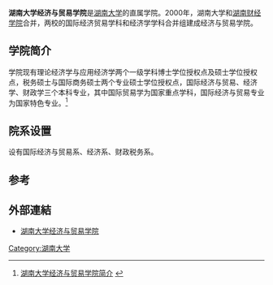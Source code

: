 {{Infobox University Department
 |名称              = 湖南大学经济与贸易学院
 |其他名称        = School of Economics & Trade, Hunan University
 |徽标              =
 |徽标说明        =
 |隶属              =[[湖南大学|湖南大学]]
 |建立时间        =1926年
 |关闭时间        =
 |类型              =
 |下属              =三个本科专业<br/>两个一级学科博士学位授权点及硕士学位授权点<br/>两个专业硕士学位授权点
 |主管官员        =
 |主席              =
 |党委书记        =
 |院长              = [[张亚斌|张亚斌]]
 |系主任           =
 |所长              =
 |部长              =
 |主任              =
 |头衔              =
 |头衔人名        =
 |教师              = 90人<br/>教授29人，副教授29人，讲师32人
 |员工              =
 |学生              =2000人<sub>2012</sub>
 |本科生           =1300人
 |研究生           =550人
 |博士生           =150人
 |其他学生        =
 |地址              = {{CHN}}[[湖南省|湖南省]][[长沙市|长沙市]][[岳麓山|岳麓山]]
 |国家              =
 |省                 =
 |市                 =
 |坐标              =
 |网址              =http://cet.hnu.cn/
 |标志              =
 |脚注              =
}}

'''湖南大学经济与贸易学院'''是[[湖南大学|湖南大学]]的直属学院。2000年，湖南大学和[[湖南财经学院|湖南财经学院]]合并，两校的国际经济贸易学科和经济学学科合并组建成经济与贸易学院。

==学院简介==

学院现有理论经济学与应用经济学两个一级学科博士学位授权点及硕士学位授权点，税务硕士与国际商务硕士两个专业硕士学位授权点，国际经济与贸易、经济学、财政学三个本科专业，其中国际贸易学为国家重点学科，国际经济与贸易专业为国家特色专业。<ref>[http://cet.hnu.cn/index.php?option=com_content&view=article&id=37:2011-07-27-01-12-34&catid=22:2011-07-05-06-39-25&Itemid=171 湖南大学经济与贸易学院简介] {{Wayback|url=http://cet.hnu.cn/index.php?option=com_content&view=article&id=37:2011-07-27-01-12-34&catid=22:2011-07-05-06-39-25&Itemid=171 |date=20160305115944 }}</ref>

==院系设置==

设有国际经济与贸易系、经济系、财政税务系。 

== 参考 ==
{{Reflist}}


==外部連結==
*[http://cet.hnu.cn/ 湖南大学经济与贸易学院] {{Wayback|url=http://cet.hnu.cn/ |date=20090217085145 }}

{{湖南大学}}


[[Category:湖南大学|Category:湖南大学]]
